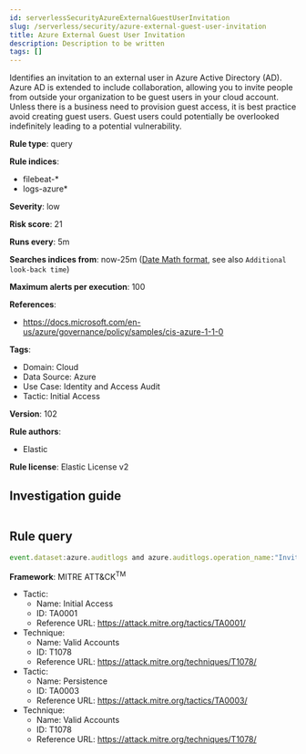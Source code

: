 ```yaml
---
id: serverlessSecurityAzureExternalGuestUserInvitation
slug: /serverless/security/azure-external-guest-user-invitation
title: Azure External Guest User Invitation
description: Description to be written
tags: []
---
```


<div id="azure-external-guest-user-invitation"></div>

Identifies an invitation to an external user in Azure Active Directory (AD). Azure AD is extended to include collaboration, allowing you to invite people from outside your organization to be guest users in your cloud account. Unless there is a business need to provision guest access, it is best practice avoid creating guest users. Guest users could potentially be overlooked indefinitely leading to a potential vulnerability.

**Rule type**: query

**Rule indices**: 

* filebeat-*
* logs-azure*

**Severity**: low

**Risk score**: 21

**Runs every**: 5m

**Searches indices from**: now-25m ([Date Math format](((ref))/common-options.html#date-math), see also <DocLink id="serverlessSecurityRulesUiCreate" section="set-the-rules-schedule">`Additional look-back time`</DocLink>)

**Maximum alerts per execution**: 100

**References**: 

* https://docs.microsoft.com/en-us/azure/governance/policy/samples/cis-azure-1-1-0

**Tags**: 

* Domain: Cloud
* Data Source: Azure
* Use Case: Identity and Access Audit
* Tactic: Initial Access

**Version**: 102

**Rule authors**: 

* Elastic

**Rule license**: Elastic License v2

## Investigation guide

```markdown

```

## Rule query

```js
event.dataset:azure.auditlogs and azure.auditlogs.operation_name:"Invite external user" and azure.auditlogs.properties.target_resources.*.display_name:guest and event.outcome:(Success or success)

```

**Framework**: MITRE ATT&CK<sup>TM</sup>

* Tactic:
    * Name: Initial Access
    * ID: TA0001
    * Reference URL: https://attack.mitre.org/tactics/TA0001/
* Technique:
    * Name: Valid Accounts
    * ID: T1078
    * Reference URL: https://attack.mitre.org/techniques/T1078/
* Tactic:
    * Name: Persistence
    * ID: TA0003
    * Reference URL: https://attack.mitre.org/tactics/TA0003/
* Technique:
    * Name: Valid Accounts
    * ID: T1078
    * Reference URL: https://attack.mitre.org/techniques/T1078/

